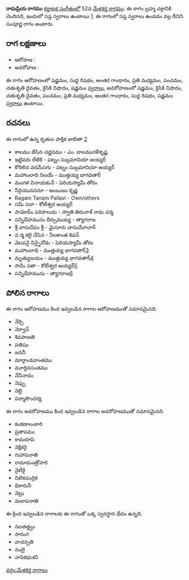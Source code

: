 {{Infobox ragam
	| name          	= రామప్రియ
	| synonym	    	= 
	| mela          	= 52
	| chakra        	= బ్రహ్మ
	| janaka        	= 
	| type          	= సంపూర్ణ
	| arohanam      	= {{svaraC|S|R1|G3|M2|P|D2|N2|S'}} 
	| avarohanam    	= {{svaraC|S'|N2|D2|P|M2|G3|R1|S}}
	| jeeva         	=
	| chhaya        	=
	| nyasa         	=
	| vishesha      	= 
	| equivalent  		= 
}}
{{కర్ణాటక సంగీత రాగాలు}}
'''రామప్రియ రాగము''' [[కర్ణాటక సంగీతం]]లో 52వ [[మేళకర్త రాగము]]. ఈ రాగం బ్రహ్మ చక్రానికి చెందినది, ఇందులో సప్త స్వరాలు ఉంటాయి [https://en.wikipedia.org/wiki/Melakarta]. ఈ రాగంలో సప్త స్వరాలు ఉండడం వల్ల దీనిని సంపూర్ణ రాగం అంటారు.


==రాగ లక్షణాలు==


* ఆరోహణ : {{svaraC|S|R1|G3|M2|P|D2|N2|S'}} 
* అవరోహణ : {{svaraC|S'|N2|D2|P|M2|G3|R1|S}}

ఈ రాగం ఆరోహణంలో షడ్జమం, సుద్ద రిషభం, అంతర గాంధారం, ప్రతి మధ్యమం, పంచమం, చతుశృతి దైవతం, కైసికి నిషాదం, షడ్జమం [[స్వరాలు]], అవరోహణంలో షడ్జమం, కైసికి నిషాదం, చతుశృతి దైవతం, పంచమం, ప్రతి మధ్యమం, అంతర గాంధారం, సుద్ద రిషభం, షడ్జమం [[స్వరాలు]] ఉంటాయి.

==రచనలు==
ఈ రాగంలో ఉన్న కృతుల పాక్షిక జాబితా [https://github.com/ssrihari/ragavardhini/blob/master/ragas/kritis.psv]
* కాలము జేసిన-వర్ణనము - ఎం. బాలమురళీకృష్ణ
* ఇట్టివరు లేటికి - పట్నం సుబ్రమానియా అయ్యర్
* కోరిలిన వరమేసగు - పట్నం సుబ్రమానియా అయ్యర్
* మహాబలాది నిలయే - ముత్తయ్య భాగవతార్
* మంగళ వినాయకునే - పెరియస్యామీ తోరం
* నీరైయునననూ - అంబుజం కృష్ణ
* Ragam Tanam Pallavi - Own/others
* సమీ సదా - కోటీశ్వర అయ్యర్
* సామోద్ం పరిపాలయ - స్వాతి తిరునాళ్ రామ వర్మ
* సన్నిదేహమును దీర్పుమయ్య - త్యాగరాజ
* శ్రీ వాసుదేవం శ్రీ - మైసూరు వాసుదేవాచార్
* వ ర్మ కలై చేసిన - నీలకాంత శివన్
* వెలవనై నిన్నైనోడు - పెరియస్యామీ తోరం
* మహాబలాధి - ముత్తయ్య భాగవతార్[http://www.karnatik.com/c2048.shtml]
* మృత్యుజయం - ముత్తయ్య భాగవతార్[http://www.karnatik.com/c1983.shtml]
* సామీ సతా - కోటీశ్వర అయ్యర్[http://www.karnatik.com/c1842.shtml]
* సన్నిదేహమును - త్యాగరాజ[http://www.karnatik.com/c2808.shtml]




==పోలిన రాగాలు==
ఈ రాగం ఆరోహణము కింద ఇవ్వబడిన రాగాల ఆరోహణముతో సమానమైనది.
* నేర్చి
* నెర్వాన్
* శివపాణతి
* పతిషం
* జననీ
* మార్తాండవాంతము
* మూర్తివసంతము
* నేనీనాదం
* నెప్పు
* నెల్లి
* పద్మాసౌందర్య

ఈ రాగం అవరోహణము కింద ఇవ్వబడిన రాగాల అవరోహణముతో సమానమైనది.
* కంకణాలంకారి
* ప్రతాపము
* కామరూపి
* నెక్షికరై
* గుహాపనాతి
* రామామంత్రోహరి
* నైటీకై
* నిటికచంద్రిక
* ధికారునీ
* నెట్రు
* మలాపనాతి

ఈ క్రింద ఇవ్వబడిన రాగాలకు ఈ రాగంతో ఒక్క స్వరస్థాన భేదం ఉన్నది.
* నలతత్త్వం
* సారంగ
* వాచస్పతి
* నంబై
* నాసికభుశని



[[వర్గం:మేళకర్త రాగాలు]]